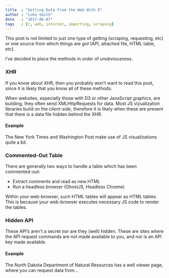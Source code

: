 ```yaml
---
title  : "Getting Data From the Web With R"
author : "Luke Smith"
date   : "2017-06-07"
tags   : [r, web, internet, importing, scraping]
---
```


This post is not limited to just one type of getting (scraping, requesting, etc) or one source from which things are _got_ (API, attached file, HTML table, etc).

I've decided to place the methods in order of _unobviousness_.

### XHR

If you know about XHR, then you probably won't want to read this post, since it is likely that you know all of these methods.

When websites, especially those with D3 or other JavaScript graphics, are building, they often send XMLHttpRequests for data. Most JS vizualization libraries build on the _client-side_, therefore it is likely when these are present that there is a data file hidden behind the XHR.

#### Example

The New York Times and Washington Post make use of JS visualizations quite a bit.


### Commented-Out Table
There are generally two ways to handle a table which has been commented-out:

* Extract comments and read as new HTML
* Run a headless browser (GhostJS, Headless Chrome)

Within your web-browser, such HTML tables will appear as HTML tables. This is because your web-browser executes necessary JS code to render the tables.

### Hidden API
These API's aren't a secret nor are they (well) hidden. These are sites where the API request commands are not made available to you, and nor is an API key made available.


#### Example

The North Dakota Department of Natural Resources has a well viewer page, where you can request data from...


